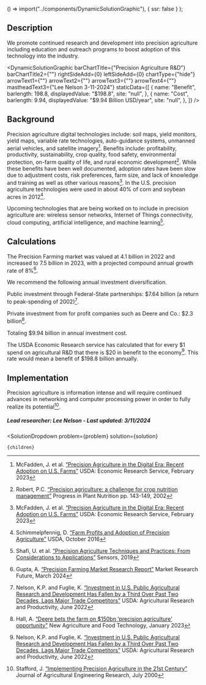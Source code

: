 
  () => import("../components/DynamicSolutionGraphic"),
  { ssr: false }
);


## Description
We promote continued research and development into precision agriculture including education and outreach programs to boost adoption of this technology into the industry.

<DynamicSolutionGraphic
  barChartTitle={"Precision Agriculture R&D"}
  barChartTitle2={""}
  rightSideAdd={0}
  leftSideAdd={0}
  chartType={"hide"}
  arrowText1={""}
  arrowText2={""}
  arrowText3={""}
  arrowText4={""}
  mastheadText3={"Lee Nelson 3-11-2024"}
 staticData={[
    {
     name: "Benefit",
      barlength: 198.8,
      displayedValue: "$198.8",
      site: "null",
    },
    {
      name: "Cost",
      barlength: 9.94,
      displayedValue: "$9.94 Billion USD/year",
      site: "null",
    },
  ]}
/>

## Background
Precision agriculture digital technologies include: soil maps, yield monitors, yield maps, variable rate technologies, auto-guidance systems, unmanned aerial vehicles, and satellite imagery[^”1”]. Benefits include: profitability, productivity, sustainability, crop quality, food safety, environmental protection, on-farm quality of life, and rural economic development[^”2”]. While these benefits have been well documented, adoption rates have been slow due to adjustment costs, risk preferences, farm size, and lack of knowledge and training as well as other various reasons[^”1”]. In the U.S. precision agriculture technologies were used in about 40% of corn and soybean acres in 2012[^”3”].

Upcoming technologies that are being worked on to include in precision agriculture are: wireless sensor networks, Internet of Things connectivity, cloud computing, artificial intelligence, and machine learning[^”4”].


## Calculations
The Precision Farming market was valued at 4.1 billion in 2022 and increased to 7.5 billion in 2023, with a projected compound annual growth rate of 8%[^”5”]. 

We recommend the following annual investment diversification.

Public investment through Federal-State partnerships: $7.64 billion (a return to peak-spending of 2002)[^”6”].

Private investment from for profit companies such as Deere and Co.: $2.3 billion[^”7”].

Totaling $9.94 billion in annual investment cost.

The USDA Economic Research service has calculated that for every $1 spend on agricultural R&D that there is $20 in benefit to the economy[^”6”]. This rate would mean a benefit of $198.8 billion annually.


## Implementation
Precision agriculture is information intense and will require continued advances in networking and computer processing power in order to fully realize its potential[^”8”].

##### Lead researcher: Lee Nelson - Last updated: 3/11/2024

[^”1”]: McFadden, J. et al. [“Precision Agriculture in the Digital Era: Recent Adoption on U.S. Farms”](https://www.ers.usda.gov/publications/pub-details/?pubid=105893) USDA: Economic Research Service, February 2023

[^”2”]: Robert, P.C. [“Precision agriculture: a challenge for crop nutrition management”](https://doi.org/10.1007/978-94-017-2789-1_11) Progress in Plant Nutrition pp. 143-149, 2002

[^”3”]: Schimmelpfennig, D. [“Farm Profits and Adoption of Precision Agriculture”]( www.ers.usda.gov/publications/err-economic-research-report/err217) USDA, October 2016

[^”4”]: Shafi, U. et al. [“Precision Agriculture Techniques and Practices: From Considerations to Applications”](https://doi.org/10.3390/s19173796) Sensors, 2019

[^”5”]: Gupta, A. [“Precision Farming Market Research Report”](https://www.marketresearchfuture.com/reports/precision-farming-market-2066) Market Research Future, March 2024

[^”6”]: Nelson, K.P. and Fuglie, K. [“Investment in U.S. Public Agricultural Research and Development Has Fallen by a Third Over Past Two Decades, Lags Major Trade Competitors”](https://www.ers.usda.gov/amber-waves/2022/june/investment-in-u-s-public-agricultural-research-and-development-has-fallen-by-a-third-over-past-two-decades-lags-major-trade-competitors/) USDA: Agricultural Research and Productivity, June 2022

[^”7”]: Hall, A. [“Deere bets the farm on $150bn ‘precision agriculture’ opportunity”]( https://citywire.com/pro-buyer/news/deere-bets-the-farm-on-150bn-precision-agriculture-opportunity/a2408316) New Agriculture and Food Technology, January 2023

[^”8”]: Stafford, J. [“Implementing Precision Agriculture in the 21st Century”](https://doi.org/10.1006/jaer.2000.0577) Journal of Agricultural Engineering Research, July 2000


  <SolutionDropdown 
    problem={problem} 
    solution={solution}
  >
    {children}
  </SolutionDropdown>